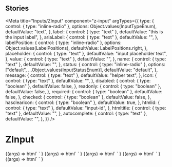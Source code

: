 
## Stories

<Meta
  title="Inputs/ZInput"
  component="z-input"
  argTypes={{
    type: {
      control: { type: "inline-radio" },
      options: Object.values(InputTypeEnum),
      defaultValue: "text",
    },
    label: {
      control: { type: "text" },
      defaultValue: "this is the input label",
    },
    ariaLabel: {
      control: { type: "text" },
      defaultValue: "",
    },
    labelPosition: {
      control: { type: "inline-radio" },
      options: Object.values(LabelPositions),
      defaultValue: LabelPositions.right,
    },
    placeholder: {
      control: { type: "text" },
      defaultValue: "input placeholder text",
    },
    value: {
      control: { type: "text" },
      defaultValue: "",
    },
    name: {
      control: { type: "text" },
      defaultValue: "",
    },
    status: {
      control: { type: "inline-radio" },
      options: ["default", ...Object.values(InputStatusEnum)],
      defaultValue: "default",
    },
    message: {
      control: { type: "text" },
      defaultValue: "helper text",
    },
    icon: {
      control: { type: "text" },
      defaultValue: "",
    },
    disabled: {
      control: { type: "boolean" },
      defaultValue: false,
    },
    readonly: {
      control: { type: "boolean" },
      defaultValue: false,
    },
    required: {
      control: { type: "boolean" },
      defaultValue: false,
    },
    checked: {
      control: { type: "boolean" },
      defaultValue: false,
    },
    hasclearicon: {
      control: { type: "boolean" },
      defaultValue: true,
    },
    htmlid: {
      control: { type: "text" },
      defaultValue: "input-id",
    },
    htmltitle: {
      control: { type: "text" },
      defaultValue: "",
    },
    autocomplete: {
      control: { type: "text" },
      defaultValue: "",
    },
  }}
/>

# ZInput

<Canvas>
  <Story name="z-input - all props">
    {(args) =>
      html`
        <z-input
          type=${args.type}
          label=${args.label}
          aria-label=${args.ariaLabel}
          label-position=${args.labelPosition}
          placeholder=${args.placeholder}
          value=${args.value}
          name=${args.name}
          status=${args.status}
          message=${args.message}
          icon=${args.icon}
          disabled=${args.disabled}
          readonly=${args.readonly}
          required=${args.required}
          checked=${args.checked}
          hasclearicon=${args.hasclearicon}
          htmlid=${args.htmlid}
          htmltitle=${args.htmltitle}
          autocomplete=${args.autocomplete}
        ></z-input>
      `
    }
  </Story>
  <Story
    name="z-input text"
    parameters={{
      controls: {
        include: [
          "type",
          "label",
          "ariaLabel",
          "placeholder",
          "value",
          "name",
          "status",
          "message",
          "icon",
          "disabled",
          "readonly",
          "required",
          "hasclearicon",
          "htmlid",
          "htmltitle",
          "autocomplete",
        ],
      },
    }}
    argTypes={{
      type: {
        options: ["text", "password", "number", "email"],
      },
    }}
  >
    {(args) =>
      html`
        <z-input
          type=${args.type}
          label=${args.label}
          aria-label=${args.ariaLabel}
          placeholder=${args.placeholder}
          value=${args.value}
          name=${args.name}
          status=${args.status}
          message=${args.message}
          icon=${args.icon}
          disabled=${args.disabled}
          readonly=${args.readonly}
          required=${args.required}
          hasclearicon=${args.hasclearicon}
          htmlid=${args.htmlid}
          htmltitle=${args.htmltitle}
          autocomplete=${args.autocomplete}
        ></z-input>
      `
    }
  </Story>
  <Story
    name="z-input textarea"
    parameters={{
      controls: {
        include: [
          "type",
          "label",
          "ariaLabel",
          "placeholder",
          "value",
          "name",
          "status",
          "message",
          "disabled",
          "readonly",
          "required",
          "htmlid",
          "htmltitle",
        ],
      },
    }}
    argTypes={{
      type: {
        options: ["textarea"],
        defaultValue: "textarea",
      },
    }}
  >
    {(args) =>
      html`
        <z-input
          type=${args.type}
          label=${args.label}
          aria-label=${args.ariaLabel}
          placeholder=${args.placeholder}
          value=${args.value}
          name=${args.name}
          status=${args.status}
          message=${args.message}
          disabled=${args.disabled}
          readonly=${args.readonly}
          required=${args.required}
          htmlid=${args.htmlid}
          htmltitle=${args.htmltitle}
        ></z-input>
      `
    }
  </Story>
  <Story
    name="z-input checkbox"
    parameters={{
      controls: {
        include: [
          "type",
          "label",
          "ariaLabel",
          "labelPosition",
          "name",
          "disabled",
          "readonly",
          "required",
          "checked",
          "htmlid",
          "htmltitle",
        ],
      },
    }}
    argTypes={{
      type: {
        options: ["checkbox"],
        defaultValue: "checkbox",
      },
    }}
  >
    {(args) =>
      html`
        <z-input
          type="${args.type}"
          label=${args.label}
          aria-label=${args.ariaLabel}
          label-position=${args.labelPosition}
          name=${args.name}
          disabled=${args.disabled}
          readonly=${args.readonly}
          required=${args.required}
          checked=${args.checked}
          htmlid=${args.htmlid}
          htmltitle=${args.htmltitle}
        ></z-input>
      `
    }
  </Story>
  <Story
    name="z-input radio"
    parameters={{
      controls: {
        include: [
          "type",
          "label",
          "ariaLabel",
          "labelPosition",
          "name",
          "value",
          "disabled",
          "readonly",
          "required",
          "checked",
          "htmlid",
          "htmltitle",
        ],
      },
    }}
    argTypes={{
      type: {
        options: ["radio"],
        defaultValue: "radio",
      },
    }}
  >
    {(args) =>
      html`
        <z-input
          type=${args.type}
          label=${args.label}
          aria-label=${args.ariaLabel}
          label-position=${args.labelPosition}
          name=${args.name}
          value=${args.value}
          disabled=${args.disabled}
          readonly=${args.readonly}
          required=${args.required}
          checked=${args.checked}
          htmlid=${args.htmlid}
          htmltitle=${args.htmltitle}
        ></z-input>
      `
    }
  </Story>
</Canvas>

<ArgsTable of="z-input" />
